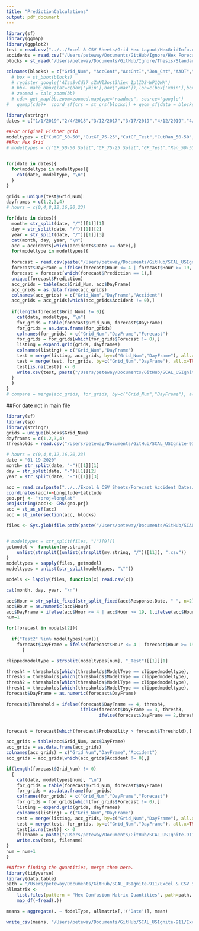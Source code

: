 ```yaml
---
title: "PredictionCalculations"
output: pdf_document
---
```

```r
library(sf)
library(ggmap)
library(ggplot2)
test = read.csv("../../Excel & CSV Sheets/Grid Hex Layout/HexGridInfo.csv")
accidents = read.csv("/Users/peteway/Documents/GitHub/Ignore/Hex Forecast Accidents.csv")
blocks = st_read("/Users/peteway/Documents/GitHub/Ignore/Thesis/Standardizing AccCount by AADT/Standardized Hex Grids/StandardizedHexgrids.shp")

colnames(blocks) = c("Grid_Num", "AccCont","AccCntI","Jon_Cnt","AADT","SPD_LMT","Col","Row", "Rank", "StndrdC","StndrdI","StndrdJ", "geometry")
  # box = st_bbox(blocks)
  # register_google('AIzaSyCdi7_sZmNl3ost3hiex_IplIDS-WP1QHM')
  # bb<- make_bbox(lat=c(box['ymin'],box['ymax']),lon=c(box['xmin'],box['xmax']), f=0.05)
  # zoomed = calc_zoom(bb)
  # cda<-get_map(bb,zoom=zoomed,maptype="roadmap", source='google')
#   ggmap(cda)+  coord_sf(crs = st_crs(blocks)) + geom_sf(data = blocks,color = 'black', fill='NA', inherit.aes = FALSE)
```


```r
library(stringr)
dates = c("1/1/2019","2/4/2018","3/12/2017","3/17/2019","4/12/2019","4/22/2018","5/11/2019","5/16/2017","7/9/2017","8/16/2018")

##For original Fishnet grid
modeltypes = c("CutGF_50-50","CutGF_75-25","CutGF_Test","CutRan_50-50","CutRan_75-25","CutRan_Test","FullGF_50-50","FullGF_75-25","FullGF_Test","FullRan_50-50", "FullRan_75-25","FullRan_Test","Spatial_50-50","Spatial_75-25","Spatial_Test","Temporal_50-50","Temporal_75-25","Temporal_Test")
##For Hex Grid
# modeltypes = c("GF_50-50 Split","GF_75-25 Split","GF_Test","Ran_50-50 Split", "Ran_75-25 Split", "Ran_Test")


for(date in dates){
  for(modeltype in modeltypes){
    cat(date, modeltype, "\n")
  }
}

grids = unique(test$Grid_Num)
dayframes = c(1,2,3,4)
# hours = c(0,4,8,12,16,20,23)

for(date in dates){
  month= str_split(date, "/")[[1]][1]
  day = str_split(date, "/")[[1]][2]
  year = str_split(date, "/")[[1]][3]
  cat(month, day, year, "\n")
  acc = accidents[which(accidents$Date == date),]
  for(modeltype in modeltypes){
    
  forecast = read.csv(paste("/Users/peteway/Documents/GitHub/SCAL_USIgnite-911/Excel & CSV Sheets/Forecasts/",month,"-",day,"-",year,"/Hex/Forecast/",modeltype,"_Forecast.csv", sep=""))
  forecast$DayFrame = ifelse(forecast$Hour <= 4 | forecast$Hour >= 19, 1,ifelse(forecast$Hour <= 9 & forecast$Hour >= 5,2, ifelse(forecast$Hour <= 13 & forecast$Hour >= 10,3, 4 ) ) )
  forecast = forecast[which(forecast$Prediction == 1),]
  unique(forecast$Prediction)
  acc_grids = table(acc$Grid_Num, acc$DayFrame)
  acc_grids = as.data.frame(acc_grids)
  colnames(acc_grids) = c("Grid_Num","DayFrame","Accident")
  acc_grids = acc_grids[which(acc_grids$Accident != 0),]
  
  if(length(forecast$Grid_Num) != 0){
    cat(date, modeltype, "\n")
    for_grids = table(forecast$Grid_Num, forecast$DayFrame)
    for_grids = as.data.frame(for_grids)
    colnames(for_grids) = c("Grid_Num","DayFrame","Forecast")
    for_grids = for_grids[which(for_grids$Forecast != 0),]
    listing = expand.grid(grids, dayframes)
    colnames(listing) = c("Grid_Num","DayFrame")
    test = merge(listing, acc_grids, by=c("Grid_Num","DayFrame"), all.x=TRUE)
    test = merge(test, for_grids, by=c("Grid_Num","DayFrame"), all.x=TRUE )
    test[is.na(test)] <- 0
    write.csv(test, paste("/Users/peteway/Documents/GitHub/SCAL_USIgnite-911/Excel & CSV Sheets/Forecasts/",month,"-",day,"-",year,"/Hex/TestingforPredictions/",modeltype,".csv", sep=""))
  }
  }
}
# compare = merge(acc_grids, for_grids, by=c("Grid_Num","DayFrame"), all.x = TRUE)
```

##For date not in main file 
```r
library(sf)
library(sp)
library(stringr)
grids = unique(blocks$Grid_Num)
dayframes = c(1,2,3,4)
thresholds = read.csv("/Users/peteway/Documents/GitHub/SCAL_USIgnite-911/Excel & CSV Sheets/Forecasts/Thresholds.csv")

# hours = c(0,4,8,12,16,20,23)
date = "01-19-2020"
month= str_split(date, "-")[[1]][1]
day = str_split(date, "-")[[1]][2]
year = str_split(date, "-")[[1]][3]

acc = read.csv(paste("../../Excel & CSV Sheets/Forecast Accident Dates/",month,"-",day,"-",year,".csv", sep=""))
coordinates(acc)=~Longitude+Latitude
geo.prj <- "+proj=longlat"
proj4string(acc)<- CRS(geo.prj)
acc = st_as_sf(acc)
acc = st_intersection(acc, blocks)

files <- Sys.glob(file.path(paste("/Users/peteway/Documents/GitHub/SCAL_USIgnite-911/Excel & CSV Sheets/Forecasts/",date,"/Forecast",sep=""),"*.csv"))


# modeltypes = str_split(files, "/")[9][]
getmodel <- function(my.string){
    unlist(strsplit((unlist(strsplit(my.string, "/"))[11]), ".csv"))
}
modeltypes = sapply(files, getmodel)
modeltypes = unlist(str_split(modeltypes, "\""))

models <- lapply(files, function(x) read.csv(x))

cat(month, day, year, "\n")

acc$Hour = str_split_fixed(str_split_fixed(acc$Response.Date, " ", n=2)[,2], ":", n=2)[,1]
acc$Hour = as.numeric(acc$Hour)
acc$DayFrame = ifelse(acc$Hour <= 4 | acc$Hour >= 19, 1,ifelse(acc$Hour <= 9 & acc$Hour >= 5,2, ifelse(acc$Hour <= 13 & acc$Hour >= 10,3, 4 ) ) )
num=1

for(forecast in models[2]){
  
  if("Test2" %in% modeltypes[num]){
    forecast$DayFrame = ifelse(forecast$Hour <= 4 | forecast$Hour >= 19, 1,ifelse(forecast$Hour <= 9 & forecast$Hour >= 5,2, ifelse(forecast$Hour <= 13 & forecast$Hour >= 10,3, 4 ) ) )
      }

clippedmodeltype = strsplit(modeltypes[num], "_Test")[[1]][1]

thresh4 = thresholds[which(thresholds$ModelType == clippedmodeltype), 'X4']    
thresh3 = thresholds[which(thresholds$ModelType == clippedmodeltype), 'X3']
thresh2 = thresholds[which(thresholds$ModelType == clippedmodeltype), 'X2']
thresh1 = thresholds[which(thresholds$ModelType == clippedmodeltype), 'X1']
forecast$DayFrame = as.numeric(forecast$DayFrame)

forecast$Threshold = ifelse(forecast$DayFrame == 4, thresh4,
                            ifelse(forecast$DayFrame == 3, thresh3,
                                   ifelse(forecast$DayFrame == 2,thresh2, thresh1)))


forecast = forecast[which(forecast$Probability > forecast$Threshold),]

acc_grids = table(acc$Grid_Num, acc$DayFrame)
acc_grids = as.data.frame(acc_grids)
colnames(acc_grids) = c("Grid_Num","DayFrame","Accident")
acc_grids = acc_grids[which(acc_grids$Accident != 0),]

if(length(forecast$Grid_Num) != 0)
  {
    cat(date, modeltypes[num], "\n")
    for_grids = table(forecast$Grid_Num, forecast$DayFrame)
    for_grids = as.data.frame(for_grids)
    colnames(for_grids) = c("Grid_Num","DayFrame","Forecast")
    for_grids = for_grids[which(for_grids$Forecast != 0),]
    listing = expand.grid(grids, dayframes)
    colnames(listing) = c("Grid_Num","DayFrame")
    test = merge(listing, acc_grids, by=c("Grid_Num","DayFrame"), all.x=TRUE)
    test = merge(test, for_grids, by=c("Grid_Num","DayFrame"), all.x=TRUE )
    test[is.na(test)] <- 0
    filename = paste("/Users/peteway/Documents/GitHub/SCAL_USIgnite-911/Excel & CSV Sheets/Forecasts/",month,"-",day,"-",year,"/TestingforPredictions/",modeltypes[num],"Test.csv", sep="")
    write.csv(test, filename)
}
num = num+1
}

```





```r
##After finding the quantities, merge them here. 
library(tidyverse)
library(data.table)
path = "/Users/peteway/Documents/GitHub/SCAL_USIgnite-911/Excel & CSV Sheets/Forecasts/"
allmatrix <- 
    list.files(pattern = "Hex Confusion Matrix Quantities", path=path, recursive = TRUE) %>% 
    map_df(~fread(.))

means = aggregate(. ~ ModelType, allmatrix[,!('Date')], mean)

write_csv(means, "/Users/peteway/Documents/GitHub/SCAL_USIgnite-911/Excel & CSV Sheets/Forecasts/AveragePerformanceforHex.csv")
```

```r

```

